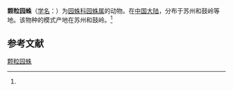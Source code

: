 {{Speciesbox
| name = 颗粒园蛛
| status = 
| status_system = 
| image = 
| genus = Heurodes
| species = fratrella
| authority = (Chamberlin, 1924)<ref name='id13660'>{{cite web| url =http://www.bioinfo.cn/db05/BjdwSpecies.php?action=view&id=13660| title =颗粒园蛛| work =《中国动物物种编目数据库》| publisher =中国科学院微生物研究所| author =中国科学院动物研究所| accessdate =2009-04-28| deadurl =yes| archiveurl =https://web.archive.org/web/20160305070552/http://www.bioinfo.cn/db05/BjdwSpecies.php?action=view&id=13660| archivedate =2016-03-05}}</ref>
}}

'''颗粒园蛛'''（[[学名|学名]]：{{lang|la|''Heurodes fratrella''}}）为[[园蛛科|园蛛科]][[园蛛属|园蛛属]]的动物。在[[中国大陆|中国大陆]]，分布于苏州和鼓岭等地。该物种的模式产地在苏州和鼓岭。<ref name='id13660'/>

== 参考文献 ==
{{reflist}}

{{Wikispecies|Heurodes fratrella}}
{{Taxonbar|from=Q3232798}}

[[Category:园蛛属|颗粒园蛛]]


{{蜘蛛小作品}}